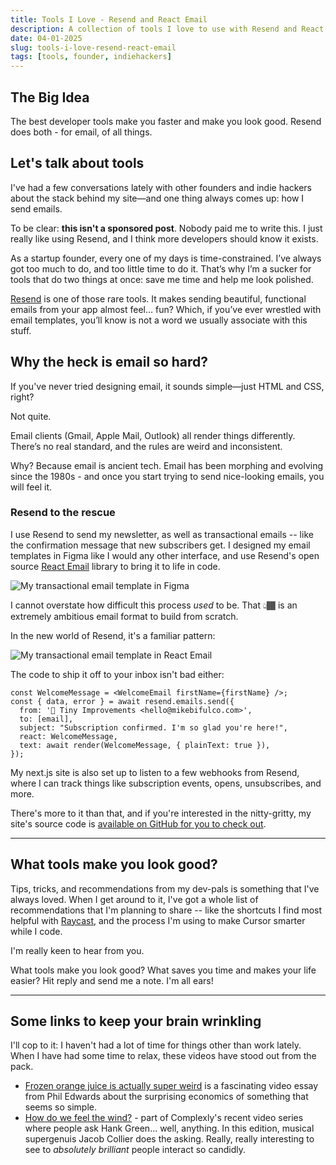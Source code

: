 ```yaml
---
title: Tools I Love - Resend and React Email
description: A collection of tools I love to use with Resend and React Email.
date: 04-01-2025
slug: tools-i-love-resend-react-email
tags: [tools, founder, indiehackers]
---
```


## The Big Idea

The best developer tools make you faster and make you look good. Resend does both - for email, of all things.

## Let's talk about tools

I've had a few conversations lately with other founders and indie hackers about the stack behind my site—and one thing always comes up: how I send emails.

To be clear: **this isn't a sponsored post**. Nobody paid me to write this. I just really like using Resend, and I think more developers should know it exists.

As a startup founder, every one of my days is time-constrained. I’ve always got too much to do, and too little time to do it. That’s why I’m a sucker for tools that do two things at once: save me time and help me look polished.

[Resend](https://resend.com) is one of those rare tools. It makes sending beautiful, functional emails from your app almost feel… fun? Which, if you’ve ever wrestled with email templates, you’ll know is not a word we usually associate with this stuff.

## Why the heck is email so hard?

If you've never tried designing email, it sounds simple—just HTML and CSS, right?

Not quite.

Email clients (Gmail, Apple Mail, Outlook) all render things differently. There’s no real standard, and the rules are weird and inconsistent.

Why? Because email is ancient tech. Email has been morphing and evolving since the 1980s - and once you start trying to send nice-looking emails, you will feel it.

### Resend to the rescue

I use Resend to send my newsletter, as well as transactional emails -- like the confirmation message that new subscribers get. I designed my email templates in Figma like I would any other interface, and use Resend's open source [React Email](https://react.email/) library to bring it to life in code.

<Image
  publicId="newsletters/tools-i-love-resend-react-email/figma-template"
  caption="My transactional email template started in Figma"
  alt="My transactional email template in Figma"
/>

I cannot overstate how difficult this process _used_ to be. That 👆🏾 is an extremely ambitious email format to build from scratch.

In the new world of Resend, it's a familiar pattern:

<Image
  publicId="newsletters/tools-i-love-resend-react-email/code-snippet"
  alt="My transactional email template in React Email"
/>

The code to ship it off to your inbox isn't bad either:

```tsx
const WelcomeMessage = <WelcomeEmail firstName={firstName} />;
const { data, error } = await resend.emails.send({
  from: '💌 Tiny Improvements <hello@mikebifulco.com>',
  to: [email],
  subject: "Subscription confirmed. I'm so glad you're here!",
  react: WelcomeMessage,
  text: await render(WelcomeMessage, { plainText: true }),
});
```

My next.js site is also set up to listen to a few webhooks from Resend, where I can track things like subscription events, opens, unsubscribes, and more.

There's more to it than that, and if you're interested in the nitty-gritty, my site's source code is [available on GitHub for you to check out](https://github.com/mbifulco/blog).

---

## What tools make you look good?

Tips, tricks, and recommendations from my dev-pals is something that I've always loved. When I get around to it, I've got a whole list of recommendations that I'm planning to share -- like the shortcuts I find most helpful with [Raycast](https://www.raycast.com/), and the process I'm using to make Cursor smarter while I code.

I'm really keen to hear from you.

What tools make you look good? What saves you time and makes your life easier? Hit reply and send me a note. I'm all ears!

---

## Some links to keep your brain wrinkling

I'll cop to it: I haven't had a lot of time for things other than work lately. When I have had some time to relax, these videos have stood out from the pack.

-  [Frozen orange juice is actually super weird](https://www.youtube.com/watch?v=9wSQ9Zk_9gQ) is a fascinating video essay from Phil Edwards about the surprising economics of something that seems so simple.
- [How do we feel the wind?](https://www.youtube.com/watch?v=Q0_W4SWHeWY) - part of Complexly's recent video series where people ask Hank Green... well, anything. In this edition, musical supergenuis Jacob Collier does the asking. Really, really interesting to see to _absolutely brilliant_ people interact so candidly.
